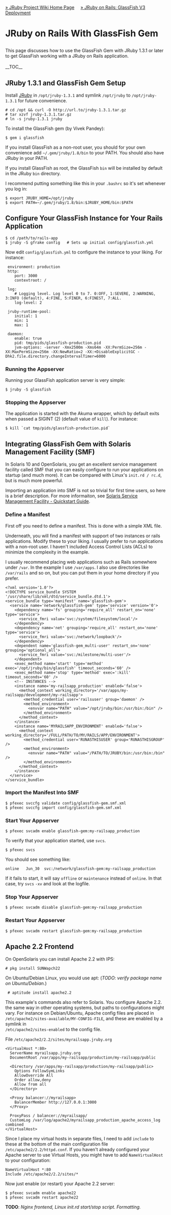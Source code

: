 [[Home|&raquo; JRuby Project Wiki Home Page]] &nbsp; &nbsp; [[JRubyOnRails#Glassfish_v3_Deployment|&raquo; JRuby on Rails: GlassFish V3 Deployment]]
<h1>JRuby on Rails With GlassFish Gem</h1>
This page discusses how to use the GlassFish Gem with JRuby 1.3.1 or later to get GlassFish working with a JRuby on Rails application.<br/><br/>

__TOC__

==JRuby 1.3.1 and GlassFish Gem Setup==
Install [http://jruby.org/download JRuby] in <tt>/opt/jruby-1.3.1</tt> and symlink <tt>/opt/jruby</tt> to <tt>/opt/jruby-1.3.1</tt> for future convenience.

 # <tt>cd /opt && curl -O <nowiki>http://url.to/jruby-1.3.1.tar.gz</nowiki></tt>
 # <tt>tar xzvf jruby-1.3.1.tar.gz</tt>
 # <tt>ln -s jruby-1.3.1 jruby</tt>

To install the GlassFish gem (by Vivek Pandey):
 $ gem i glassfish

If you install GlassFish as a non-root user, you should for your own convenience add <tt>~/.gem/jruby/1.8/bin</tt> to your PATH. You should also have JRuby in your PATH. 

If you install GlassFish as root, the GlassFish <tt>bin</tt> will be installed by default in the JRuby <tt>bin</tt> directory.

I recommend putting something like this in your <tt>.bashrc</tt> so it's set whenever you log in:
 $ export JRUBY_HOME=/opt/jruby 
 $ export PATH=~/.gem/jruby/1.8/bin:$JRUBY_HOME/bin:$PATH

== Configure Your GlassFish Instance for Your Rails Application ==
 $ cd /path/to/rails-app
 $ jruby -S gfrake config   # Sets up initial config/glassfish.yml

Now edit <tt>config/glassfish.yml</tt> to configure the instance to your liking. For instance:

<pre name="xml">
 environment: production
 http:
    port: 3000
    contextroot: /

 log:
    # Logging level. Log level 0 to 7. 0:OFF, 1:SEVERE, 2:WARNING, 3:INFO (default), 4:FINE, 5:FINER, 6:FINEST, 7:ALL.
    log-level: 2

 jruby-runtime-pool:
    initial: 1
    min: 1
    max: 1

 daemon:
    enable: true
    pid: tmp/pids/glassfish-production.pid
    jvm-options: -server -Xmx2500m -Xms64m -XX:PermSize=256m -XX:MaxPermSize=256m -XX:NewRatio=2 -XX:+DisableExplicitGC -Dhk2.file.directory.changeIntervalTimer=6000
</pre>

===Running the Appserver===
Running your GlassFish application server is very simple:
 $ jruby -S glassfish 

===Stopping the Appserver===
The application is started with the Akuma wrapper, which by default exits when passed a SIGINT (2) (default value of <tt>kill</tt>). For instance:
 $ kill `cat tmp/pids/glassfish-production.pid`  

==Integrating GlassFish Gem with Solaris Management Facility (SMF)==
In Solaris 10 and OpenSolaris, you get an excellent service management facility called SMF that you can easily configure to run your applications on startup (and much more). It can be compared with Linux's <tt>init.rd / rc.d</tt>, but is much more powerful. 

Importing an application into SMF is not so trivial for first time users, so here is a brief description. For more informaiton, see [http://www.sun.com/bigadmin/content/selfheal/smf-quickstart.jsp Solaris Service Management Facility - Quickstart Guide].

===Define a Manifest===
First off you need to define a manifest. This is done with a simple XML file. 

Underneath, you will find a manifest with support of two instances or rails applications. Modify these to your liking. I usually prefer to run applications with a non-root user. I haven't included Access Control Lists (ACLs) to minimize the complexity in the example. 

I usually recommend placing web applications such as Rails somewhere under <tt>/var</tt>. In the example I use <tt>/var/apps</tt>. I also use directories like <tt>/var/rails</tt> and so on, but you can put them in your home directory if you prefer.

<pre name="xml">
<?xml version='1.0'?>
<!DOCTYPE service_bundle SYSTEM '/usr/share/lib/xml/dtd/service_bundle.dtd.1'>
<service_bundle type='manifest' name='glassfish-gem'>
  <service name='network/glassfish-gem' type='service' version='0'>
    <dependency name='fs' grouping='require_all' restart_on='none' type='service'>
      <service_fmri value='svc:/system/filesystem/local'/>
    </dependency>
    <dependency name='net' grouping='require_all' restart_on='none' type='service'>
      <service_fmri value='svc:/network/loopback'/>
    </dependency>
    <dependent name='glassfish-gem_multi-user' restart_on='none' grouping='optional_all'>
      <service_fmri value='svc:/milestone/multi-user'/>
    </dependent>
    <exec_method name='start' type='method' exec='/opt/jruby/bin/glassfish' timeout_seconds='60' />
    <exec_method name='stop' type='method' exec=':kill' timeout_seconds='60' />
    <!-- INSTANCES -->        
    <instance name='my-railsapp_production' enabled='false'>
      <method_context working_directory='/var/apps/my-railsapp/development/my-railsapp'>
        <method_credential user='railsuser' group='daemon' />
        <method_environment>
          <envvar name="PATH" value="/opt/jruby/bin:/usr/bin:/bin" />
        </method_environment>
      </method_context>
    </instance>
    <instance name='MYRAILSAPP_ENVIRONMENT' enabled='false'>
      <method_context working_directory='/FULL/PATH/TO/MY/RAILS/APP/ENVIRONMENT'>
        <method_credential user='RUNASTHISUSER' group='RUNASTHISGROUP' />
        <method_environment>
          <envvar name="PATH" value="/PATH/TO/JRUBY/bin:/usr/bin:/bin" />
        </method_environment>
      </method_context>
    </instance>
  </service>
</service_bundle>
</pre>

===Import the Manifest Into SMF===
 $ pfexec svccfg validate config/glassfish-gem.smf.xml
 $ pfexec svccfg import config/glassfish-gem.smf.xml

===Start Your Appserver===
 $ pfexec svcadm enable glassfish-gem:my-railsapp_production

To verify that your application started, use <tt>svcs</tt>.
 $ pfexec svcs

You should see something like:
 online   Jun_30  svc:/network/glassfish-gem:my-railsapp_production

If it fails to start, it will say <tt>offline</tt> or <tt>maintenance</tt> instead of <tt>online</tt>. In that case, try <tt>svcs</tt> <tt>-xv</tt> and look at the logfile.

===Stop Your Appserver===
 $ pfexec svcadm disable glassfish-gem:my-railsapp_production

===Restart Your Appserver===
 $ pfexec svcadm restart glassfish-gem:my-railsapp_production

==Apache 2.2 Frontend== 
On OpenSolaris you can install Apache 2.2 with IPS:
 # pkg install SUNWapch22

On Ubuntu/Debian Linux, you would use apt: (''TODO: verify package name on Ubuntu/Debian.'')
  # aptitude install apache2.2

This example's commands also refer to Solaris. You configure Apache 2.2. the same way in other operating systems, but paths to configurations might vary. For instance on Debian/Ubuntu, Apache config files are placed in<br/><tt>/etc/apache2/sites-available/MY-CONFIG-FILE</tt>, and these are enabled by a symlink in<br/><tt>/etc/apache2/sites-enabled</tt> to the config file.

File <tt>/etc/apache2/2.2/sites/myrailsapp.jruby.org</tt>

<pre name="xml">
<VirtualHost *:80>
  ServerName myrailsapp.jruby.org
  DocumentRoot /var/apps/my-railsapp/production/my-railsapp/public

  <Directory /var/apps/my-railsapp/production/my-railsapp/public>
    Options FollowSymLinks
    AllowOverride All
    Order allow,deny
    Allow from all
  </Directory>

  <Proxy balancer://myrailsapp>
    BalancerMember http://127.0.0.1:3000
  </Proxy>

  ProxyPass / balancer://myrailsapp/
  CustomLog /var/log/apache2/myrailsapp_production_apache_access_log combined
</VirtualHost>
</pre>
Since I place my virtual hosts in separate files, I need to add <tt>include</tt> to these at the bottom of the main configuration file <tt>/etc/apache2/2.2/httpd.conf</tt>. If you haven't already configured your Apache server to use Virtual Hosts, you might have to add <tt>NameVirtualHost</tt> to your configuration:
 NameVirtualHost *:80
 Include /etc/apache2/2.2/sites/*

Now just enable (or restart) your Apache 2.2 server: 
 $ pfexec svcadm enable apache22 
 $ pfexec svcadm restart apache22

'''TODO''': ''Nginx frontend, Linux init.rd start/stop script. Formatting.''